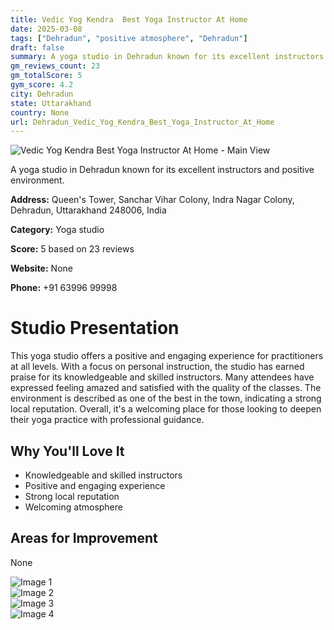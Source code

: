 ```yaml
---
title: Vedic Yog Kendra  Best Yoga Instructor At Home
date: 2025-03-08
tags: ["Dehradun", "positive atmosphere", "Dehradun"]  
draft: false
summary: A yoga studio in Dehradun known for its excellent instructors and positive environment.
gm_reviews_count: 23
gm_totalScore: 5
gym_score: 4.2
city: Dehradun
state: Uttarakhand
country: None
url: Dehradun_Vedic_Yog_Kendra_Best_Yoga_Instructor_At_Home
---
```


<div className="aspect-[16/9] relative my-8">
  <img 
    src="https://lh5.googleusercontent.com/p/AF1QipOeB3OOBz2UxpPll2fC0CL79a6DAEXumiYlBU_1=w1920-h1080-k-no"
    alt="Vedic Yog Kendra  Best Yoga Instructor At Home - Main View"
    className="object-cover absolute inset-0 w-full h-full rounded-lg"
  />
</div>

A yoga studio in Dehradun known for its excellent instructors and positive environment.

**Address:** Queen's Tower, Sanchar Vihar Colony, Indra Nagar Colony, Dehradun, Uttarakhand 248006, India

**Category:** Yoga studio

**Score:** 5 based on 23 reviews

**Website:** None

**Phone:** +91 63996 99998

# Studio Presentation

This yoga studio offers a positive and engaging experience for practitioners at all levels. With a focus on personal instruction, the studio has earned praise for its knowledgeable and skilled instructors. Many attendees have expressed feeling amazed and satisfied with the quality of the classes. The environment is described as one of the best in the town, indicating a strong local reputation. Overall, it's a welcoming place for those looking to deepen their yoga practice with professional guidance.



## Why You'll Love It

- Knowledgeable and skilled instructors
- Positive and engaging experience
- Strong local reputation
- Welcoming atmosphere

## Areas for Improvement

None

<div className="grid grid-cols-1 xl:grid-cols-2 gap-4 my-8">
<div className="aspect-[4/3] relative"><img src="https://lh3.googleusercontent.com/p/AF1QipP2xyB9dzC2U9bN-BEqvCvHvsh285bSzQd9SydP=w1920-h1080-k-no" alt="Image 1" className="object-cover absolute inset-0 w-full h-full rounded-lg" /></div>
<div className="aspect-[4/3] relative"><img src="https://lh5.googleusercontent.com/p/AF1QipPaAEcB73ci01Qk6ou3wqAaHga0mmSMOCAZp7eF=w1920-h1080-k-no" alt="Image 2" className="object-cover absolute inset-0 w-full h-full rounded-lg" /></div>
<div className="aspect-[4/3] relative"><img src="https://lh5.googleusercontent.com/p/AF1QipOYAPDaHLo7Xj_AuvuDmKqmFypgPSqWoFFmcxYc=w1920-h1080-k-no" alt="Image 3" className="object-cover absolute inset-0 w-full h-full rounded-lg" /></div>
<div className="aspect-[4/3] relative"><img src="https://lh5.googleusercontent.com/p/AF1QipMaUvEkNIlrEW7Qyg62EQ3GFkeTW5T3rL35OMrs=w1920-h1080-k-no" alt="Image 4" className="object-cover absolute inset-0 w-full h-full rounded-lg" /></div>
</div>